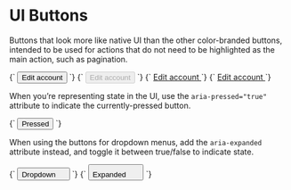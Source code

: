 
<Meta title="Atoms/Button/UI" />

# UI Buttons

Buttons that look more like native UI than the other color-branded buttons, intended to be used for actions that do not need to be highlighted as the main action, such as pagination.

<Canvas>
  <Story name="UI">
    {`
      <button type="button" class="a-button a-button--secondary u-h6">
        Edit account
      </button>
    `}
  </Story>
  <Story name="UI [disabled]">
    {`
      <button type="button" class="a-button a-button--secondary u-h6" disabled>
        Edit account
      </button>
    `}
  </Story>
</Canvas>

<Canvas>
  <Story name="UI anchor">
    {`
      <a href="/" type="button" class="a-button a-button--secondary u-h6">
        Edit account
      </a>
    `}
  </Story>
  <Story name="UI anchor [disabled]">
    {`
      <a href="/" class="a-button a-button--secondary u-h6" disabled>
        Edit account
      </a>
    `}
  </Story>
</Canvas>

When you’re representing state in the UI, use the `aria-pressed="true"` attribute to indicate the currently-pressed button.

<Canvas>
  <Story name="[aria-pressed]">
    {`
      <button type="button" class="a-button a-button--secondary u-h6" aria-pressed="true">
        Pressed
      </button>
    `}
  </Story>
</Canvas>

When using the buttons for dropdown menus, add the `aria-expanded` attribute instead, and toggle it between true/false to indicate state.

<Canvas>
  <Story name="Dropdown">
    {`
      <button type="button" class="a-button a-button--secondary u-h6" aria-controls="element-id" aria-expanded="false">
        Dropdown
        <svg width="14" height="14" class="a-icon a-icon--m" aria-hidden="true" focusable="false">
          <use xlink:href="${icons}#icon-caret-down"></use>
        </svg>
      </button>
    `}
  </Story>
  <Story name="Dropdown [expanded]">
    {`
      <button type="button" class="a-button a-button--secondary u-h6" aria-controls="element-id" aria-expanded="true">
        Expanded
        <svg width="20" height="20" class="a-icon a-icon--m" aria-hidden="true" focusable="false">
          <use xlink:href="${icons}#icon-caret-down"></use>
        </svg>
      </button>
    `}
  </Story>
</Canvas>
